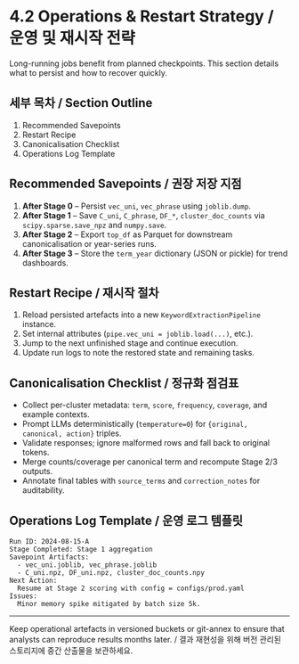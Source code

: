 # 4.2 Operations & Restart Strategy / 운영 및 재시작 전략

Long-running jobs benefit from planned checkpoints. This section details what to persist and how to
recover quickly.

## 세부 목차 / Section Outline

1. Recommended Savepoints
2. Restart Recipe
3. Canonicalisation Checklist
4. Operations Log Template

## Recommended Savepoints / 권장 저장 지점

1. **After Stage 0** – Persist `vec_uni`, `vec_phrase` using `joblib.dump`.
2. **After Stage 1** – Save `C_uni`, `C_phrase`, `DF_*`, `cluster_doc_counts` via `scipy.sparse.save_npz`
   and `numpy.save`.
3. **After Stage 2** – Export `top_df` as Parquet for downstream canonicalisation or year-series runs.
4. **After Stage 3** – Store the `term_year` dictionary (JSON or pickle) for trend dashboards.

## Restart Recipe / 재시작 절차

1. Reload persisted artefacts into a new `KeywordExtractionPipeline` instance.
2. Set internal attributes (`pipe.vec_uni = joblib.load(...)`, etc.).
3. Jump to the next unfinished stage and continue execution.
4. Update run logs to note the restored state and remaining tasks.

## Canonicalisation Checklist / 정규화 점검표

- Collect per-cluster metadata: `term`, `score`, `frequency`, `coverage`, and example contexts.
- Prompt LLMs deterministically (`temperature=0`) for `{original, canonical, action}` triples.
- Validate responses; ignore malformed rows and fall back to original tokens.
- Merge counts/coverage per canonical term and recompute Stage 2/3 outputs.
- Annotate final tables with `source_terms` and `correction_notes` for auditability.

## Operations Log Template / 운영 로그 템플릿

```
Run ID: 2024-08-15-A
Stage Completed: Stage 1 aggregation
Savepoint Artifacts:
  - vec_uni.joblib, vec_phrase.joblib
  - C_uni.npz, DF_uni.npz, cluster_doc_counts.npy
Next Action:
  Resume at Stage 2 scoring with config = configs/prod.yaml
Issues:
  Minor memory spike mitigated by batch size 5k.
```

---

Keep operational artefacts in versioned buckets or git-annex to ensure that analysts can reproduce
results months later. / 결과 재현성을 위해 버전 관리된 스토리지에 중간 산출물을 보관하세요.
